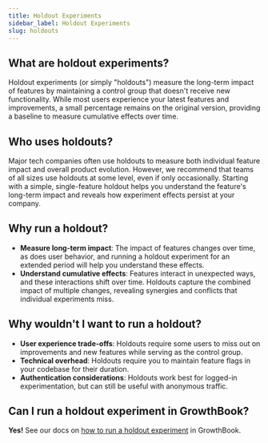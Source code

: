 ```yaml
---
title: Holdout Experiments
sidebar_label: Holdout Experiments
slug: holdouts
---
```


## What are holdout experiments?

Holdout experiments (or simply "holdouts") measure the long-term impact of features by maintaining a control group that doesn't receive new functionality. While most users experience your latest features and improvements, a small percentage remains on the original version, providing a baseline to measure cumulative effects over time.

## Who uses holdouts?

Major tech companies often use holdouts to measure both individual feature impact and overall product evolution. However, we recommend that teams of all sizes use holdouts at some level, even if only occasionally. Starting with a simple, single-feature holdout helps you understand the feature's long-term impact and reveals how experiment effects persist at your company.

## Why run a holdout?

- **Measure long-term impact**: The impact of features changes over time, as does user behavior, and running a holdout experiment for an extended period will help you understand these effects.
- **Understand cumulative effects**: Features interact in unexpected ways, and these interactions shift over time. Holdouts capture the combined impact of multiple changes, revealing synergies and conflicts that individual experiments miss.

## Why wouldn't I want to run a holdout?

- **User experience trade-offs**: Holdouts require some users to miss out on improvements and new features while serving as the control group.
- **Technical overhead**: Holdouts require you to maintain feature flags in your codebase for their duration.
- **Authentication considerations**: Holdouts work best for logged-in experimentation, but can still be useful with anonymous traffic.

## Can I run a holdout experiment in GrowthBook?

**Yes!** See our docs on [how to run a holdout experiment](/app/holdouts) in GrowthBook.
